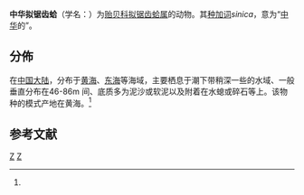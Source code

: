{{Speciesbox 
| taxon = Vilasina sinica
| authority = Z.-R. Wang & Z.-G. Qi, 1984
}}

'''中华拟锯齿蛤'''（学名：{{lang|la|''Vilasina sinica''}}）为[[贻贝科|贻贝科]][[拟锯齿蛤属|拟锯齿蛤属]]的动物{{r|id10805}}。其[[种加词|种加词]]''sinica''，意为“[[中华|中华]]的”。

==分佈==
在[[中国大陆|中国大陆]]，分布于[[黄海|黄海]]、[[东海|东海]]等海域，主要栖息于潮下带稍深一些的水域、一般垂直分布在46-86m 间、底质多为泥沙或软泥以及附着在水螅或碎石等上。该物种的模式产地在黄海。<ref name='id10805'/>

== 参考文献 ==
{{reflist |refs=
<ref name='id10805'>{{cite web| url =http://www.bioinfo.cn/db05/BjdwSpecies.php?action=view&id=10805| title =中华拟锯齿蛤| work =《中国动物物种编目数据库》| publisher =中国科学院微生物研究所| author =中国科学院动物研究所| accessdate =2017-11-19| deadurl =yes| archiveurl =https://web.archive.org/web/20160305054314/http://www.bioinfo.cn/db05/BjdwSpecies.php?action=view&id=10805| archivedate =2016-03-05}}</ref>
}}

{{Taxonbar|from=Q14514994}}

[[Category:拟锯齿蛤属|Z]]
[[Category:1984年描述的动物|Z]]